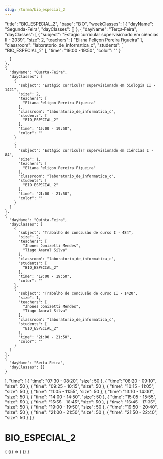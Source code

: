 ```yaml
---
slug: /turma/bio_especial_2
---
```


  "title": "BIO_ESPECIAL_2",
  "base": "BIO",
  "weekClasses": [
    {
      "dayName": "Segunda-Feira",
      "dayClasses": []
    },
    {
      "dayName": "Terça-Feira",
      "dayClasses": [
        {
          "subject": "Estágio curricular supervisionado em ciências II - 2039",
          "size": 2,
          "teachers": [
            "Eliana Peliçon Pereira Figueira"
          ],
          "classroom": "laboratorio_de_informatica_c",
          "students": [
            "BIO_ESPECIAL_2"
          ],
          "time": "19:00 - 19:50",
          "color": ""
        }
        
      ]
    },
    {
      "dayName": "Quarta-Feira",
      "dayClasses": [
        {
          "subject": "Estágio curricular supervisionado em biologia II - 1421",
          "size": 2,
          "teachers": [
            "Eliana Peliçon Pereira Figueira"
          ],
          "classroom": "laboratorio_de_informatica_c",
          "students": [
            "BIO_ESPECIAL_2"
          ],
          "time": "19:00 - 19:50",
          "color": ""
        }
        ,
        {
          "subject": "Estágio curricular supervisionado em ciências I - 84",
          "size": 1,
          "teachers": [
            "Eliana Peliçon Pereira Figueira"
          ],
          "classroom": "laboratorio_de_informatica_c",
          "students": [
            "BIO_ESPECIAL_2"
          ],
          "time": "21:00 - 21:50",
          "color": ""
        }
      ]
    },
    {
      "dayName": "Quinta-Feira",
      "dayClasses": [
        {
          "subject": "Trabalho de conclusão de curso I - 484",
          "size": 2,
          "teachers": [
            "Jhones Donizetti Mendes",
            "Tiago Amaral Silva"
          ],
          "classroom": "laboratorio_de_informatica_c",
          "students": [
            "BIO_ESPECIAL_2"
          ],
          "time": "19:00 - 19:50",
          "color": ""
        },
        {
          "subject": "Trabalho de conclusão de curso II - 1420",
          "size": 1,
          "teachers": [
            "Jhones Donizetti Mendes",
            "Tiago Amaral Silva"
          ],
          "classroom": "laboratorio_de_informatica_c",
          "students": [
            "BIO_ESPECIAL_2"
          ],
          "time": "21:00 - 21:50",
          "color": ""
        }
      ]
    },
    {
      "dayName": "Sexta-Feira",
      "dayClasses": []
    }
  ],
  "time": [
    {
      "time": "07:30 - 08:20",
      "size": 50
    },
    {
      "time": "08:20 - 09:10",
      "size": 50
    },
    {
      "time": "09:25 - 10:15",
      "size": 50
    },
    {
      "time": "10:15 - 11:05",
      "size": 50
    },
    {
      "time": "11:05 - 11:55",
      "size": 50
    },
    {
      "time": "13:10 - 14:00",
      "size": 50
    },
    {
      "time": "14:00 - 14:50",
      "size": 50
    },
    {
      "time": "15:05 - 15:55",
      "size": 50
    },
    {
      "time": "15:55 - 16:45",
      "size": 50
    },
    {
      "time": "16:45 - 17:35",
      "size": 50
    },
    {
      "time": "19:00 - 19:50",
      "size": 50
    },
    {
      "time": "19:50 - 20:40",
      "size": 50
    },
    {
      "time": "21:00 - 21:50",
      "size": 50
    },
    {
      "time": "21:50 - 22:40",
      "size": 50
    }
  ]
}

# BIO_ESPECIAL_2

<div>
  {
    <BrowserOnly>
      {() => (
        <Grid
          title={data.title}
          weekClasses={data.weekClasses}
          time={data.time}
        />
      )}
    </BrowserOnly>
  }
</div>
